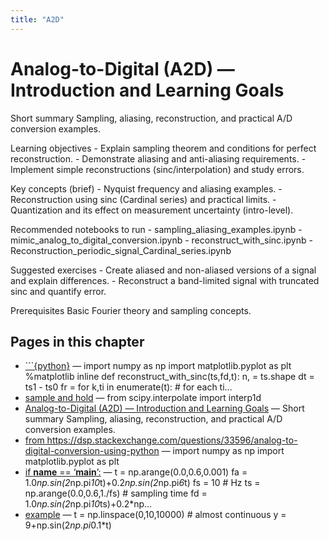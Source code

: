 ```yaml
---
title: "A2D"
---
```


# Analog-to-Digital (A2D) — Introduction and Learning Goals

Short summary
Sampling, aliasing, reconstruction, and practical A/D conversion examples.

Learning objectives
- Explain sampling theorem and conditions for perfect reconstruction.
- Demonstrate aliasing and anti-aliasing requirements.
- Implement simple reconstructions (sinc/interpolation) and study errors.

Key concepts (brief)
- Nyquist frequency and aliasing examples.
- Reconstruction using sinc (Cardinal series) and practical limits.
- Quantization and its effect on measurement uncertainty (intro-level).

Recommended notebooks to run
- sampling_aliasing_examples.ipynb
- mimic_analog_to_digital_conversion.ipynb
- reconstruct_with_sinc.ipynb
- Reconstruction_periodic_signal_Cardinal_series.ipynb

Suggested exercises
- Create aliased and non-aliased versions of a signal and explain differences.
- Reconstruct a band-limited signal with truncated sinc and quantify error.

Prerequisites
Basic Fourier theory and sampling concepts.

<!-- AUTOGEN_START -->
## Pages in this chapter

- [```{python}](Reconstruction_periodic_signal_Cardinal_series.qmd) — import numpy as np import matplotlib.pyplot as plt %matplotlib inline def reconstruct_with_sinc(ts,fd,t): n, = ts.shape dt = ts1 - ts0 fr = for k,ti in enumerate(t): # for each ti…
- [sample and hold](create_plot_signal.qmd) — from scipy.interpolate import interp1d
- [Analog-to-Digital (A2D) — Introduction and Learning Goals](intro.qmd) — Short summary Sampling, aliasing, reconstruction, and practical A/D conversion examples.
- [from https://dsp.stackexchange.com/questions/33596/analog-to-digital-conversion-using-python](mimic_analog_to_digital_conversion.qmd) — import numpy as np import matplotlib.pyplot as plt
- [if __name__ == '__main__':](reconstruct_with_sinc.qmd) — t = np.arange(0.0,0.6,0.001) fa = 1.0*np.sin(2*np.pi*10*t)+0.2*np.sin(2*np.pi*6*t) fs = 10 # Hz ts = np.arange(0.0,0.6,1./fs) # sampling time fd = 1.0*np.sin(2*np.pi*10*ts)+0.2*np…
- [example](sampling_aliasing_examples.qmd) — t = np.linspace(0,10,10000) # almost continuous y = 9+np.sin(2*np.pi*0.1*t)

<!-- AUTOGEN_END -->
